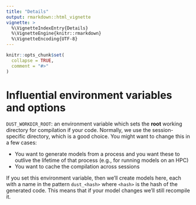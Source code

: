 ```yaml
---
title: "Details"
output: rmarkdown::html_vignette
vignette: >
  %\VignetteIndexEntry{Details}
  %\VignetteEngine{knitr::rmarkdown}
  %\VignetteEncoding{UTF-8}
---
```


```r
knitr::opts_chunk$set(
  collapse = TRUE,
  comment = "#>"
)
```

# Influential environment variables and options

`DUST_WORKDIR_ROOT`: an environment variable which sets the **root** working directory for compilation if your code.  Normally, we use the session-specific directory, which is a good choice.  You might want to change this in a few cases:

* You want to generate models from a process and you want these to outlive the lifetime of that process (e.g., for running models on an HPC)
* You want to cache the compilation across sessions

If you set this environment variable, then we'll create models here, each with a name in the pattern `dust_<hash>` where `<hash>` is the hash of the generated code.  This means that if your model changes we'll still recompile it.
